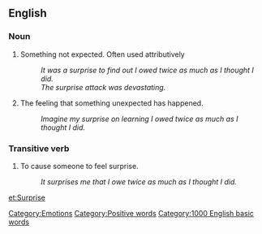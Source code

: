 ==English==

===Noun===
# Something not expected.  Often used attributively
#: ''It was a surprise to find out I owed twice as much as I thought I did.''
#: ''The surprise attack was devastating.''
# The feeling that something unexpected has happened.
#: ''Imagine my surprise on learning I owed twice as much as I thought I did.''


===Transitive verb===
# To cause someone to feel surprise.
#: ''It surprises me that I owe twice as much as I thought I did.''

[[Category:Emotions]]

[[et:Surprise]]
[[Category:Positive words]]
[[Category:1000 English basic words]]